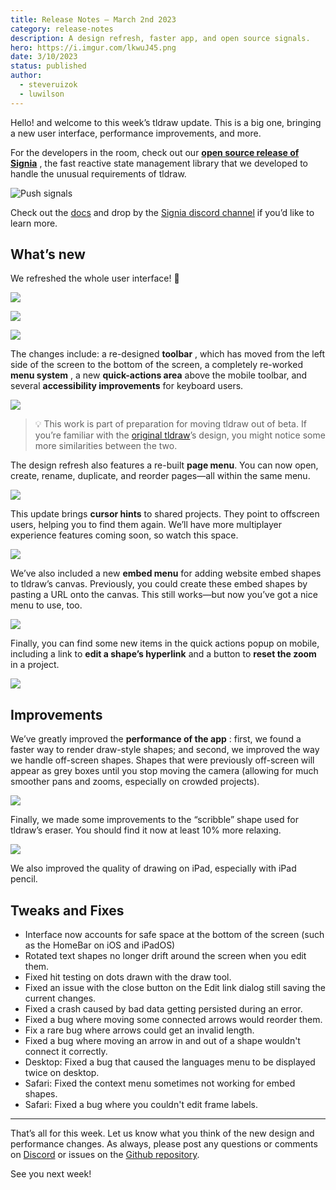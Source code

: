 ```yaml
---
title: Release Notes – March 2nd 2023
category: release-notes
description: A design refresh, faster app, and open source signals.
hero: https://i.imgur.com/lkwuJ45.png
date: 3/10/2023
status: published
author:
  - steveruizok
  - luwilson
---
```


Hello! and welcome to this week’s tldraw update. This is a big one, bringing a new user interface, performance improvements, and more.

For the developers in the room, check out our **[open source release of Signia](https://signia.tldraw.dev/)** , the fast reactive state management library that we developed to handle the unusual requirements of tldraw.

![Push signals](/images/blog/b624e359-0369-48b5-b922-313b633b06ec_1600x560.png)

Check out the [docs](https://signia.tldraw.dev/) and drop by the [Signia discord channel](https://discord.gg/KaWjHBt3) if you’d like to learn more.

## What’s new

We refreshed the whole user interface! 💅

![](/images/blog/e8498c19-bafa-4bea-bb64-6d92da310231_5344x3054.png)

![](/images/blog/c681ffd1-db54-41ba-8176-c13138bffeb8_5344x3054.png)

![](/images/blog/e89dfd11-8130-4655-a02e-666ddb4034d1_2216x1472.png)

The changes include: a re-designed **toolbar** , which has moved from the left side of the screen to the bottom of the screen, a completely re-worked **menu system** , a new **quick-actions area** above the mobile toolbar, and several **accessibility improvements** for keyboard users.

![](/images/blog/50cc6240-0d63-4747-ae39-e87dc2da8087_1416x896.png)

> 💡 This work is part of preparation for moving tldraw out of beta. If you’re familiar with the [original tldraw](https://tldraw.com/)’s design, you might notice some more similarities between the two.

The design refresh also features a re-built **page menu**. You can now open, create, rename, duplicate, and reorder pages—all within the same menu.

![](/images/blog/ae691381-2a3c-47a5-bab9-00076aca392b_720x406.gif)

This update brings **cursor hints** to shared projects. They point to offscreen users, helping you to find them again. We’ll have more multiplayer experience features coming soon, so watch this space.

![](/images/blog/6c6ccfd1-c13a-45ff-a717-756e2fdcdf8a_720x406.gif)

We’ve also included a new **embed menu** for adding website embed shapes to tldraw’s canvas. Previously, you could create these embed shapes by pasting a URL onto the canvas. This still works—but now you’ve got a nice menu to use, too.

![](/images/blog/98306c22-2839-4a40-858f-4155cf906f01_720x406.gif)

Finally, you can find some new items in the quick actions popup on mobile, including a link to **edit a shape’s hyperlink** and a button to **reset the zoom** in a project.

![](/images/blog/3f0bf52d-600e-4b21-9da9-ace5e4dc7b9a_720x406.gif)

## Improvements

We’ve greatly improved the **performance of the app** : first, we found a faster way to render draw-style shapes; and second, we improved the way we handle off-screen shapes. Shapes that were previously off-screen will appear as grey boxes until you stop moving the camera (allowing for much smoother pans and zooms, especially on crowded projects).

![](/images/blog/596ebe0f-3a91-4c4c-819f-b2d7be7cbf2b_720x406.gif)

Finally, we made some improvements to the “scribble” shape used for tldraw’s eraser. You should find it now at least 10% more relaxing.

![](/images/blog/d91b9b2f-9632-4e3b-a302-70442541afcf_722x406.gif)

We also improved the quality of drawing on iPad, especially with iPad pencil.

## Tweaks and Fixes

- Interface now accounts for safe space at the bottom of the screen (such as the HomeBar on iOS and iPadOS)
- Rotated text shapes no longer drift around the screen when you edit them.
- Fixed hit testing on dots drawn with the draw tool.
- Fixed an issue with the close button on the Edit link dialog still saving the current changes.
- Fixed a crash caused by bad data getting persisted during an error.
- Fixed a bug where moving some connected arrows would reorder them.
- Fix a rare bug where arrows could get an invalid length.
- Fixed a bug where moving an arrow in and out of a shape wouldn't connect it correctly.
- Desktop: Fixed a bug that caused the languages menu to be displayed twice on desktop.
- Safari: Fixed the context menu sometimes not working for embed shapes.
- Safari: Fixed a bug where you couldn't edit frame labels.

---

That’s all for this week. Let us know what you think of the new design and performance changes. As always, please post any questions or comments on [Discord](https://discord.gg/Up7bFHPstc) or issues on the [Github repository](https://github.com/tldraw/tldraw-beta).

See you next week!
